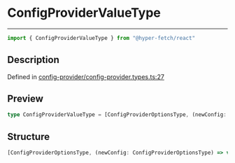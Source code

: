 

# ConfigProviderValueType

<div class="api-docs__separator" data-reactroot="">

---

</div><div class="api-docs__import" data-reactroot="">

```ts
import { ConfigProviderValueType } from "@hyper-fetch/react"
```

</div><div class="api-docs__section">

## Description

</div><div class="api-docs__description"><span class="api-docs__do-not-parse">



</span></div><p class="api-docs__definition">

Defined in [config-provider/config-provider.types.ts:27](https://github.com/BetterTyped/hyper-fetch/blob/3f01c37e/packages/react/src/config-provider/config-provider.types.ts#L27)

</p><div class="api-docs__section">

## Preview

</div><div class="api-docs__preview type single">

```ts
type ConfigProviderValueType = [ConfigProviderOptionsType, (newConfig: ConfigProviderOptionsType) => void];
```

</div><div class="api-docs__section">

## Structure

</div><div class="api-docs__returns">

```ts
[ConfigProviderOptionsType, (newConfig: ConfigProviderOptionsType) => void]
```

</div>
